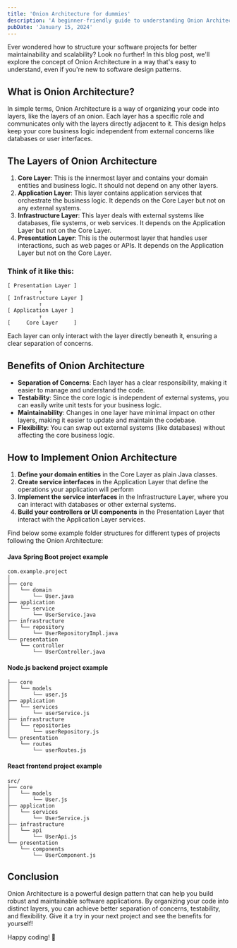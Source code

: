 ```yaml
---
title: 'Onion Architecture for dummies'
description: 'A beginner-friendly guide to understanding Onion Architecture.'
pubDate: 'January 15, 2024'
---
```


Ever wondered how to structure your software projects for better maintainability and scalability? Look no further! In this blog post, we'll explore the concept of Onion Architecture in a way that's easy to understand, even if you're new to software design patterns.

## What is Onion Architecture?

In simple terms, Onion Architecture is a way of organizing your code into layers, like the layers of an onion. Each layer has a specific role and communicates only with the layers directly adjacent to it. This design helps keep your core business logic independent from external concerns like databases or user interfaces.

## The Layers of Onion Architecture

1. **Core Layer**: This is the innermost layer and contains your domain entities and business logic. It should not depend on any other layers.
2. **Application Layer**: This layer contains application services that orchestrate the business logic. It depends on the Core Layer but not on any external systems.
3. **Infrastructure Layer**: This layer deals with external systems like databases, file systems, or web services. It depends on the Application Layer but not on the Core Layer.
4. **Presentation Layer**: This is the outermost layer that handles user interactions, such as web pages or APIs. It depends on the Application Layer but not on the Core Layer.

### Think of it like this:

```
[ Presentation Layer ]
          ↑
[ Infrastructure Layer ]
          ↑
[ Application Layer ]
          ↑
[     Core Layer     ]
```

Each layer can only interact with the layer directly beneath it, ensuring a clear separation of concerns.

## Benefits of Onion Architecture
- **Separation of Concerns**: Each layer has a clear responsibility, making it easier to manage and understand the code.
- **Testability**: Since the core logic is independent of external systems, you can easily write unit tests for your business logic.
- **Maintainability**: Changes in one layer have minimal impact on other layers, making it easier to update and maintain the codebase.
- **Flexibility**: You can swap out external systems (like databases) without affecting the core business logic.

## How to Implement Onion Architecture

1. **Define your domain entities** in the Core Layer as plain Java classes.
2. **Create service interfaces** in the Application Layer that define the operations your application will perform
3. **Implement the service interfaces** in the Infrastructure Layer, where you can interact with databases or other external systems.
4. **Build your controllers or UI components** in the Presentation Layer that interact with the Application Layer services.

Find below some example folder structures for different types of projects following the Onion Architecture:

#### Java Spring Boot project example

```
com.example.project
│
├── core
│   └── domain
│       └── User.java
├── application
│   └── service
│       └── UserService.java
├── infrastructure
│   └── repository
│       └── UserRepositoryImpl.java
└── presentation
    └── controller
        └── UserController.java
```

#### Node.js backend project example

```src/
├── core
│   └── models
│       └── user.js
├── application
│   └── services
│       └── userService.js
├── infrastructure
│   └── repositories
│       └── userRepository.js
└── presentation
    └── routes
        └── userRoutes.js
```

#### React frontend project example

```
src/
├── core
│   └── models
│       └── User.js
├── application
│   └── services
│       └── UserService.js
├── infrastructure
│   └── api
│       └── UserApi.js
└── presentation
    └── components
        └── UserComponent.js
```

## Conclusion
Onion Architecture is a powerful design pattern that can help you build robust and maintainable software applications. By organizing your code into distinct layers, you can achieve better separation of concerns, testability, and flexibility. Give it a try in your next project and see the benefits for yourself!

Happy coding! 🚀